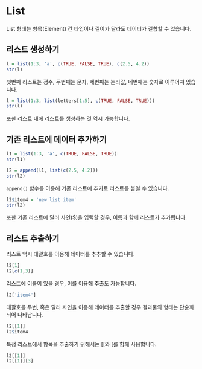 # List

List 형태는 항목(Element) 간 타입이나 길이가 달라도 데이터가 결합할 수 있습니다. 

## 리스트 생성하기

```r
l = list(1:3, 'a', c(TRUE, FALSE, TRUE), c(2.5, 4.2))
str(l)
```

첫번째 리스트는 정수, 두번째는 문자, 세번째는 논리값, 네번째는 숫자로 이루어져 있습니다.

```r
l = list(1:3, list(letters[1:5], c(TRUE, FALSE, TRUE)))
str(l)
```

또한 리스트 내에 리스트를 생성하는 것 역시 가능합니다.

## 기존 리스트에 데이터 추가하기

```r
l1 = list(1:3, 'a', c(TRUE, FALSE, TRUE))
str(l1)

l2 = append(l1, list(c(2.5, 4.2)))
str(l2)
```

`append()` 함수를 이용해 기존 리스트에 추가로 리스트를 붙일 수 있습니다.

```r
l2$item4 = 'new list item'
str(l2)
```

또한 기존 리스트에 달러 사인($)을 입력할 경우, 이름과 함께 리스트가 추가됩니다.

## 리스트 추출하기

리스트 역시 대괄호를 이용해 데이터를 추추할 수 있습니다.

```r
l2[1]
l2[c(1,3)]
```

리스트에 이름이 있을 경우, 이를 이용해 추출도 가능합니다.

```r
l2['item4']
```

대괄호를 두번, 혹은 달러 사인을 이용해 데이터를 추출할 경우 결과물의 형태는 단순화되어 나타납니다.

```r
l2[[1]]
l2$item4
```

특정 리스트에서 항목을 추출하기 위해서는 [[와 [를 함께 사용합니다.

```r
l2[[1]]
l2[[1]][3]
```

